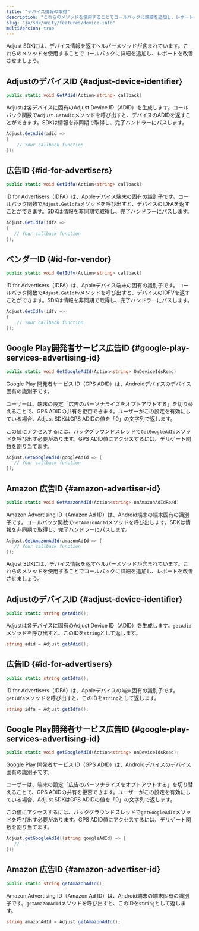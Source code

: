 ```yaml
---
title: "デバイス情報の取得"
description: "これらのメソッドを使用することでコールバックに詳細を追加し、レポートを改善させましょう。"
slug: "ja/sdk/unity/features/device-info"
multiVersion: true
---
```


<SdkVersion version="v5">

Adjust SDKには、デバイス情報を返すヘルパーメソッドが含まれています。これらのメソッドを使用することでコールバックに詳細を追加し、レポートを改善させましょう。

## AdjustのデバイスID {#adjust-device-identifier}

```cs
public static void GetAdid(Action<string> callback)
```

Adjustは各デバイスに固有のAdjust Device ID（ADID）を生成します。コールバック関数で`Adjust.GetAdid`メソッドを呼び出すと、デバイスのADIDを返すことができます。SDKは情報を非同期で取得し、完了ハンドラーにパスします。

```cs
Adjust.GetAdid(adid =>
{
    // Your callback function
});
```

## 広告ID {#id-for-advertisers}

<CodeBlock title="メソッドシグネチャー">

```cs
public static void GetIdfa(Action<string> callback)
```

</CodeBlock>

ID for Advertisers（IDFA）は、Appleデバイス端末の固有の識別子です。コールバック関数で`Adjust.GetIdfa`メソッドを呼び出すと、デバイスのIDFAを返すことができます。SDKは情報を非同期で取得し、完了ハンドラーにパスします。

```cs
Adjust.GetIdfa(idfa =>
{
   // Your callback function
});
```

## ベンダーID {#id-for-vendor}

<CodeBlock title="メソッドシグネチャー">

```cs
public static void GetIdfv(Action<string> callback)
```

</CodeBlock>

ID for Advertisers（IDFA）は、Appleデバイス端末の固有の識別子です。コールバック関数で`Adjust.GetIdfv`メソッドを呼び出すと、デバイスのIDFVを返すことができます。SDKは情報を非同期で取得し、完了ハンドラーにパスします。

```cs
Adjust.GetIdfv(idfv =>
{
    // Your callback function
});
```

## Google Play開発者サービス広告ID {#google-play-services-advertising-id}

<CodeBlock title="メソッドシグネチャー">

```cs
public static void GetGoogleAdId(Action<string> OnDeviceIdsRead)
```

</CodeBlock>

Google Play 開発者サービス ID（GPS ADID）は、Androidデバイスのデバイス固有の識別子です。

ユーザーは、端末の設定「広告のパーソナライズをオプトアウトする」を切り替えることで、GPS ADIDの共有を拒否できます。ユーザーがこの設定を有効にしている場合、Adjust SDKはGPS ADIDの値を「0」の文字列で返します。

この値にアクセスするには、バックグラウンドスレッドで`GetGoogleAdId`メソッドを呼び出す必要があります。GPS ADID値にアクセスするには、デリゲート関数を割り当てます。

```cs
Adjust.GetGoogleAdId(googleAdId => {
   // Your callback function
});
```

## Amazon 広告ID {#amazon-advertiser-id}

<CodeBlock title="メソッドシグネチャー">

```cs
public static void GetAmazonAdId(Action<string> onAmazonAdIdRead)
```

</CodeBlock>

Amazon Advertising ID（Amazon Ad ID）は、Android端末の端末固有の識別子です。コールバック関数で`GetAmazonAdId`メソッドを呼び出します。SDKは情報を非同期で取得し、完了ハンドラーにパスします。

```cs
Adjust.GetAmazonAdId(amazonAdId => {
   // Your callback function
});
```

</SdkVersion>
<SdkVersion version="v4">

Adjust SDKには、デバイス情報を返すヘルパーメソッドが含まれています。これらのメソッドを使用することでコールバックに詳細を追加し、レポートを改善させましょう。

## AdjustのデバイスID {#adjust-device-identifier}

```cs
public static string getAdid();
```

Adjustは各デバイスに固有のAdjust Device ID（ADID）を生成します。`getAdid`メソッドを呼び出すと、このIDを`string`として返します。

```cs
string adid = Adjust.getAdid();
```

## 広告ID {#id-for-advertisers}

<CodeBlock title="メソッドシグネチャー">

```cs
public static string getIdfa();
```

</CodeBlock>

ID for Advertisers（IDFA）は、Appleデバイスの端末固有の識別子です。`getIdfa`メソッドを呼び出すと、このIDを`string`として返します。

```cs
string idfa = Adjust.getIdfa();
```

## Google Play開発者サービス広告ID {#google-play-services-advertising-id}

<CodeBlock title="メソッドシグネチャー">

```cs
public static void getGoogleAdId(Action<string> onDeviceIdsRead);
```

</CodeBlock>

Google Play 開発者サービス ID（GPS ADID）は、Androidデバイスのデバイス固有の識別子です。

ユーザーは、端末の設定「広告のパーソナライズをオプトアウトする」を切り替えることで、GPS ADIDの共有を拒否できます。ユーザーがこの設定を有効にしている場合、Adjust SDKはGPS ADIDの値を「0」の文字列で返します。

この値にアクセスするには、バックグラウンドスレッドで`getGoogleAdId`メソッドを呼び出す必要があります。GPS ADID値にアクセスするには、デリゲート関数を割り当てます。

```cs
Adjust.getGoogleAdId((string googleAdId) => {
   //...
});
```

## Amazon 広告ID {#amazon-advertiser-id}

<CodeBlock title="メソッドシグネチャー">

```cs
public static string getAmazonAdId();
```

</CodeBlock>

Amazon Advertising ID（Amazon Ad ID）は、Android端末の端末固有の識別子です。`getAmazonAdId`メソッドを呼び出すと、このIDを`string`として返します。

```cs
string amazonAdId = Adjust.getAmazonAdId();
```

</SdkVersion>
